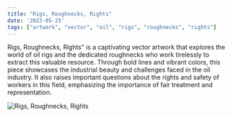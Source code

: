 ```yaml
---
title: "Rigs, Roughnecks, Rights"
date: '2023-05-25'
tags: ["artwork", "vector", "oil", "rigs", "roughnecks", "rights"]
---
```


Rigs, Roughnecks, Rights" is a captivating vector artwork that explores the world of 
oil rigs and the dedicated roughnecks who work tirelessly to extract this valuable resource. 
Through bold lines and vibrant colors, this piece showcases the industrial beauty and challenges 
faced in the oil industry. It also raises important questions about the rights and safety of workers
in this field, emphasizing the importance of fair treatment and representation.

![Rigs, Roughnecks, Rights](/path/to/image.jpg)
